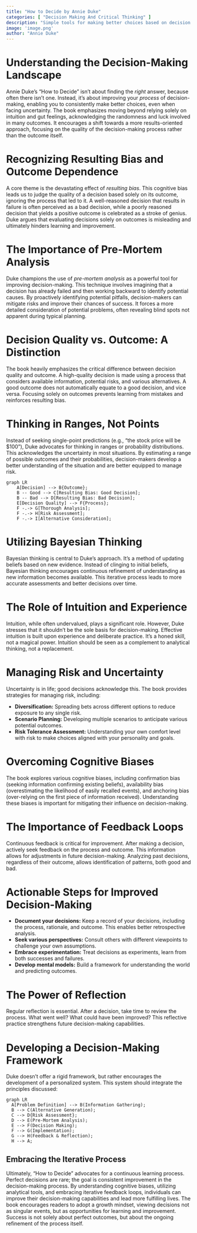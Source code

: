 ```yaml
---
title: "How to Decide by Annie Duke"
categories: [ "Decision Making And Critical Thinking" ]
description: "Simple tools for making better choices based on decision science"
image: 'image.png'
author: "Annie Duke"
---
```

# Understanding the Decision-Making Landscape

Annie Duke's "How to Decide" isn't about finding the *right* answer, because often there isn't one. Instead, it's about improving your *process* of decision-making, enabling you to consistently make better choices, even when facing uncertainty.  The book emphasizes moving beyond relying solely on intuition and gut feelings, acknowledging the randomness and luck involved in many outcomes.  It encourages a shift towards a more results-oriented approach, focusing on the quality of the decision-making process rather than the outcome itself.

# Recognizing Resulting Bias and Outcome Dependence

A core theme is the devastating effect of *resulting bias*. This cognitive bias leads us to judge the quality of a decision based solely on its outcome, ignoring the process that led to it.  A well-reasoned decision that results in failure is often perceived as a bad decision, while a poorly reasoned decision that yields a positive outcome is celebrated as a stroke of genius.  Duke argues that evaluating decisions solely on outcomes is misleading and ultimately hinders learning and improvement.

# The Importance of Pre-Mortem Analysis

Duke champions the use of *pre-mortem analysis* as a powerful tool for improving decision-making. This technique involves imagining that a decision has already failed and then working backward to identify potential causes. By proactively identifying potential pitfalls, decision-makers can mitigate risks and improve their chances of success.  It forces a more detailed consideration of potential problems, often revealing blind spots not apparent during typical planning.


# Decision Quality vs. Outcome: A Distinction

The book heavily emphasizes the critical difference between decision quality and outcome. A high-quality decision is made using a process that considers available information, potential risks, and various alternatives. A good outcome does not automatically equate to a good decision, and vice versa. Focusing solely on outcomes prevents learning from mistakes and reinforces resulting bias.


#  Thinking in Ranges, Not Points

Instead of seeking single-point predictions (e.g., "the stock price will be $100"), Duke advocates for thinking in ranges or probability distributions. This acknowledges the uncertainty in most situations. By estimating a range of possible outcomes and their probabilities, decision-makers develop a better understanding of the situation and are better equipped to manage risk.

```mermaid
graph LR
    A[Decision] --> B{Outcome};
    B -- Good --> C[Resulting Bias: Good Decision];
    B -- Bad --> D[Resulting Bias: Bad Decision];
    E[Decision Quality] --> F{Process};
    F -.-> G[Thorough Analysis];
    F -.-> H[Risk Assessment];
    F -.-> I[Alternative Consideration];
```

# Utilizing Bayesian Thinking

Bayesian thinking is central to Duke's approach.  It's a method of updating beliefs based on new evidence. Instead of clinging to initial beliefs, Bayesian thinking encourages continuous refinement of understanding as new information becomes available.  This iterative process leads to more accurate assessments and better decisions over time.


# The Role of Intuition and Experience

Intuition, while often undervalued, plays a significant role. However, Duke stresses that it shouldn't be the sole basis for decision-making. Effective intuition is built upon experience and deliberate practice. It's a honed skill, not a magical power. Intuition should be seen as a complement to analytical thinking, not a replacement.


#  Managing Risk and Uncertainty

Uncertainty is in life; good decisions acknowledge this. The book provides strategies for managing risk, including:

* **Diversification:** Spreading bets across different options to reduce exposure to any single risk.
* **Scenario Planning:** Developing multiple scenarios to anticipate various potential outcomes.
* **Risk Tolerance Assessment:** Understanding your own comfort level with risk to make choices aligned with your personality and goals.

# Overcoming Cognitive Biases

The book explores various cognitive biases, including confirmation bias (seeking information confirming existing beliefs), availability bias (overestimating the likelihood of easily recalled events), and anchoring bias (over-relying on the first piece of information received). Understanding these biases is important for mitigating their influence on decision-making.


#  The Importance of Feedback Loops

Continuous feedback is critical for improvement.  After making a decision, actively seek feedback on the process and outcome. This information allows for adjustments in future decision-making.   Analyzing past decisions, regardless of their outcome, allows identification of patterns, both good and bad.


# Actionable Steps for Improved Decision-Making

* **Document your decisions:** Keep a record of your decisions, including the process, rationale, and outcome. This enables better retrospective analysis.
* **Seek various perspectives:** Consult others with different viewpoints to challenge your own assumptions.
* **Embrace experimentation:** Treat decisions as experiments, learn from both successes and failures.
* **Develop mental models:** Build a framework for understanding the world and predicting outcomes.


#  The Power of Reflection

Regular reflection is essential. After a decision, take time to review the process. What went well? What could have been improved? This reflective practice strengthens future decision-making capabilities.


#  Developing a Decision-Making Framework

Duke doesn't offer a rigid framework, but rather encourages the development of a personalized system.  This system should integrate the principles discussed:

```mermaid
graph LR
  A[Problem Definition] --> B(Information Gathering);
  B --> C(Alternative Generation);
  C --> D{Risk Assessment};
  D --> E(Pre-Mortem Analysis);
  E --> F(Decision Making);
  F --> G(Implementation);
  G --> H(Feedback & Reflection);
  H --> A;
```

## Embracing the Iterative Process

Ultimately, "How to Decide" advocates for a continuous learning process. Perfect decisions are rare; the goal is consistent improvement in the decision-making process. By understanding cognitive biases, utilizing analytical tools, and embracing iterative feedback loops, individuals can improve their decision-making capabilities and lead more fulfilling lives. The book encourages readers to adopt a growth mindset, viewing decisions not as singular events, but as opportunities for learning and improvement. Success is not solely about perfect outcomes, but about the ongoing refinement of the process itself.

